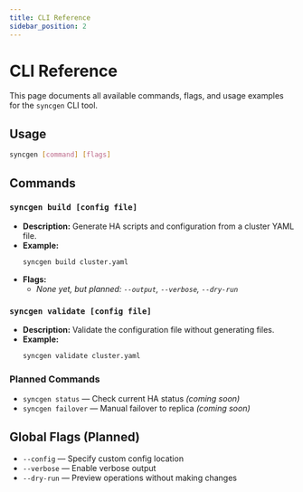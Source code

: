 ```yaml
---
title: CLI Reference
sidebar_position: 2
---
```


# CLI Reference

This page documents all available commands, flags, and usage examples for the `syncgen` CLI tool.

## Usage

```sh
syncgen [command] [flags]
```

## Commands

### `syncgen build [config file]`
- **Description:** Generate HA scripts and configuration from a cluster YAML file.
- **Example:**
  ```sh
  syncgen build cluster.yaml
  ```
- **Flags:**
  - _None yet, but planned: `--output`, `--verbose`, `--dry-run`_

### `syncgen validate [config file]`
- **Description:** Validate the configuration file without generating files.
- **Example:**
  ```sh
  syncgen validate cluster.yaml
  ```

### Planned Commands
- `syncgen status` — Check current HA status _(coming soon)_
- `syncgen failover` — Manual failover to replica _(coming soon)_

## Global Flags (Planned)
- `--config` — Specify custom config location
- `--verbose` — Enable verbose output
- `--dry-run` — Preview operations without making changes
